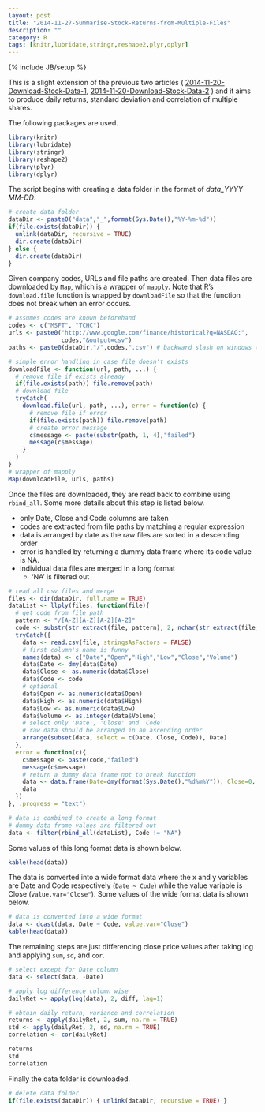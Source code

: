 ```yaml
---
layout: post
title: "2014-11-27-Summarise-Stock-Returns-from-Multiple-Files"
description: ""
category: R
tags: [knitr,lubridate,stringr,reshape2,plyr,dplyr]
---
```

{% include JB/setup %}

This is a slight extension of the previous two articles ( [2014-11-20-Download-Stock-Data-1](http://jaehyeon-kim.github.io/r/2014/11/20/Download-Stock-Data-1/), [2014-11-20-Download-Stock-Data-2](http://jaehyeon-kim.github.io/r/2014/11/20/Download-Stock-Data-2/) ) and it aims to produce daily returns, standard deviation and correlation of multiple shares.

The following packages are used.

```r
library(knitr)
library(lubridate)
library(stringr)
library(reshape2)
library(plyr)
library(dplyr)
```

The script begins with creating a data folder in the format of *data_YYYY-MM-DD*.

```r
# create data folder
dataDir <- paste0("data","_",format(Sys.Date(),"%Y-%m-%d"))
if(file.exists(dataDir)) {
  unlink(dataDir, recursive = TRUE)
  dir.create(dataDir)
} else {
  dir.create(dataDir)
}
```

Given company codes, URLs and file paths are created. Then data files are downloaded by `Map`, which is a wrapper of `mapply`. Note that R's `download.file` function is wrapped by `downloadFile` so that the function does not break when an error occurs.

```r
# assumes codes are known beforehand
codes <- c("MSFT", "TCHC")
urls <- paste0("http://www.google.com/finance/historical?q=NASDAQ:",
               codes,"&output=csv")
paths <- paste0(dataDir,"/",codes,".csv") # backward slash on windows (\)

# simple error handling in case file doesn't exists
downloadFile <- function(url, path, ...) {
  # remove file if exists already
  if(file.exists(path)) file.remove(path)
  # download file
  tryCatch(
    download.file(url, path, ...), error = function(c) {
      # remove file if error
      if(file.exists(path)) file.remove(path)
      # create error message
      c$message <- paste(substr(path, 1, 4),"failed")
      message(c$message)
    }
  )
}
# wrapper of mapply
Map(downloadFile, urls, paths)
```

Once the files are downloaded, they are read back to combine using `rbind_all`. Some more details about this step is listed below.

* only Date, Close and Code columns are taken
* codes are extracted from file paths by matching a regular expression
* data is arranged by date as the raw files are sorted in a descending order
* error is handled by returning a dummy data frame where its code value is NA.
* individual data files are merged in a long format
    * 'NA' is filtered out

```r
# read all csv files and merge
files <- dir(dataDir, full.name = TRUE)
dataList <- llply(files, function(file){
  # get code from file path
  pattern <- "/[A-Z][A-Z][A-Z][A-Z]"
  code <- substr(str_extract(file, pattern), 2, nchar(str_extract(file, pattern)))
  tryCatch({
    data <- read.csv(file, stringsAsFactors = FALSE)
    # first column's name is funny
    names(data) <- c("Date","Open","High","Low","Close","Volume")
    data$Date <- dmy(data$Date)
    data$Close <- as.numeric(data$Close)
    data$Code <- code
    # optional
    data$Open <- as.numeric(data$Open)
    data$High <- as.numeric(data$High)
    data$Low <- as.numeric(data$Low)
    data$Volume <- as.integer(data$Volume)
    # select only 'Date', 'Close' and 'Code'
    # raw data should be arranged in an ascending order
    arrange(subset(data, select = c(Date, Close, Code)), Date)
  },
  error = function(c){
    c$message <- paste(code,"failed")
    message(c$message)
    # return a dummy data frame not to break function
    data <- data.frame(Date=dmy(format(Sys.Date(),"%d%m%Y")), Close=0, Code="NA")
    data
  })
}, .progress = "text")

# data is combined to create a long format
# dummy data frame values are filtered out
data <- filter(rbind_all(dataList), Code != "NA")
```

Some values of this long format data is shown below.

```r
kable(head(data))
```

The data is converted into a wide format data where the x and y variables are Date and Code respectively (`Date ~ Code`) while the value variable is Close (`value.var="Close"`). Some values of the wide format data is shown below.

```r
# data is converted into a wide format
data <- dcast(data, Date ~ Code, value.var="Close")
kable(head(data))
```

The remaining steps are just differencing close price values after taking log and applying `sum`, `sd`, and `cor`.

```r
# select except for Date column
data <- select(data, -Date)

# apply log difference column wise
dailyRet <- apply(log(data), 2, diff, lag=1)

# obtain daily return, variance and correlation
returns <- apply(dailyRet, 2, sum, na.rm = TRUE)
std <- apply(dailyRet, 2, sd, na.rm = TRUE)
correlation <- cor(dailyRet)

returns
std
correlation
```

Finally the data folder is downloaded.

```r
# delete data folder
if(file.exists(dataDir)) { unlink(dataDir, recursive = TRUE) }
```
